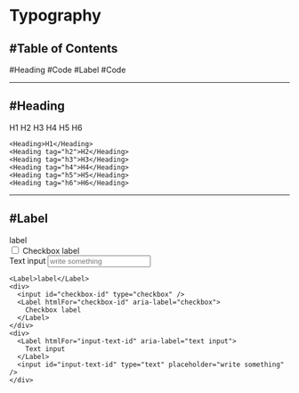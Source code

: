 # Typography

## #Table of Contents


<ToC>
  <a data-toc-to="scroll-to-heading">#Heading</a>
  <ToC>
    <a data-toc-to="scroll-to-heading--code">#Code</a>
  </ToC>
  <a data-toc-to="scroll-to-label">#Label</a>
  <ToC>
    <a data-toc-to="scroll-to-label--code">#Code</a>
  </ToC>
</ToC>

---

## #Heading<a id="scroll-to-heading" />


<Heading className="m-0">H1</Heading>
<Heading tag="h2" className="m-0">
  H2
</Heading>
<Heading tag="h3" className="m-0">
  H3
</Heading>
<Heading tag="h4" className="m-0">
  H4
</Heading>
<Heading tag="h5" className="m-0">
  H5
</Heading>
<Heading tag="h6" className="m-0">
  H6
</Heading>
<a id="scroll-to-heading--code" />

```tsx
<Heading>H1</Heading>
<Heading tag="h2">H2</Heading>
<Heading tag="h3">H3</Heading>
<Heading tag="h4">H4</Heading>
<Heading tag="h5">H5</Heading>
<Heading tag="h6">H6</Heading>
```

---

## #Label<a id="scroll-to-label" />


<div className="flex flex-col space-y-4">
  <Label>label</Label>
  <div className="flex items-center space-x-2">
    <input id="checkbox-id" type="checkbox" />
    <Label htmlFor="checkbox-id" aria-label="checkbox">
      Checkbox label
    </Label>
  </div>
  <div className="flex flex-col">
    <Label htmlFor="input-text-id" aria-label="text input">
      Text input
    </Label>
    <input
      id="input-text-id"
      type="text"
      placeholder="write something"
      className="px-4 py-2 text-gray-800"
    />
  </div>
</div>
<a id="scroll-to-label--code" />

```tsx
<Label>label</Label>
<div>
  <input id="checkbox-id" type="checkbox" />
  <Label htmlFor="checkbox-id" aria-label="checkbox">
    Checkbox label
  </Label>
</div>
<div>
  <Label htmlFor="input-text-id" aria-label="text input">
    Text input
  </Label>
  <input id="input-text-id" type="text" placeholder="write something" />
</div>
```
